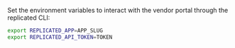 Set the environment variables to interact with the vendor portal through the replicated CLI:

  ```bash
  export REPLICATED_APP=APP_SLUG
  export REPLICATED_API_TOKEN=TOKEN
  ```